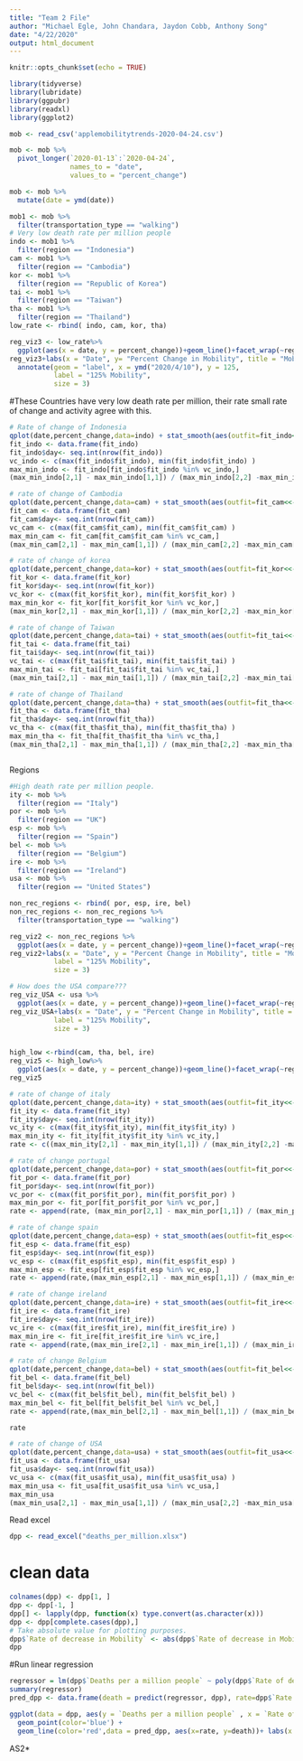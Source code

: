 ```yaml
---
title: "Team 2 File"
author: "Michael Egle, John Chandara, Jaydon Cobb, Anthony Song"
date: "4/22/2020"
output: html_document
---
```


```r
knitr::opts_chunk$set(echo = TRUE)
```



```r
library(tidyverse)
library(lubridate)
library(ggpubr)
library(readxl)
library(ggplot2)
```


```r
mob <- read_csv('applemobilitytrends-2020-04-24.csv')

```

```r
mob <- mob %>%
  pivot_longer(`2020-01-13`:`2020-04-24`,
               names_to = "date",
               values_to = "percent_change")
```

```r
mob <- mob %>%
  mutate(date = ymd(date))
```



```r

mob1 <- mob %>%
  filter(transportation_type == "walking")
# Very low death rate per million people
indo <- mob1 %>%
  filter(region == "Indonesia")
cam <- mob1 %>%
  filter(region == "Cambodia")
kor <- mob1 %>%
  filter(region == "Republic of Korea")
tai <- mob1 %>%
  filter(region == "Taiwan")
tha <- mob1 %>%
  filter(region == "Thailand")
low_rate <- rbind( indo, cam, kor, tha)

```

```r
reg_viz3 <- low_rate%>%
  ggplot(aes(x = date, y = percent_change))+geom_line()+facet_wrap(~region)+geom_smooth()+ylim(0,200)
reg_viz3+labs(x = "Date", y= "Percent Change in Mobility", title = "Mobility of 4 Low Death Rate Regions")+geom_hline(yintercept = 125, linetype = "dashed", color = "red")+
  annotate(geom = "label", x = ymd("2020/4/10"), y = 125,
           label = "125% Mobility",
           size = 3)

```

#These Countries have very low death rate per million, their rate small rate of change and activity agree with this. 
```r
# Rate of change of Indonesia
qplot(date,percent_change,data=indo) + stat_smooth(aes(outfit=fit_indo<<-..y..))
fit_indo <- data.frame(fit_indo)
fit_indo$day<- seq.int(nrow(fit_indo))
vc_indo <- c(max(fit_indo$fit_indo), min(fit_indo$fit_indo) )
max_min_indo <- fit_indo[fit_indo$fit_indo %in% vc_indo,]
(max_min_indo[2,1] - max_min_indo[1,1]) / (max_min_indo[2,2] -max_min_indo[1,2])

# rate of change of Cambodia
qplot(date,percent_change,data=cam) + stat_smooth(aes(outfit=fit_cam<<-..y..))
fit_cam <- data.frame(fit_cam)
fit_cam$day<- seq.int(nrow(fit_cam))
vc_cam <- c(max(fit_cam$fit_cam), min(fit_cam$fit_cam) )
max_min_cam <- fit_cam[fit_cam$fit_cam %in% vc_cam,]
(max_min_cam[2,1] - max_min_cam[1,1]) / (max_min_cam[2,2] -max_min_cam[1,2])

# rate of change of korea
qplot(date,percent_change,data=kor) + stat_smooth(aes(outfit=fit_kor<<-..y..))
fit_kor <- data.frame(fit_kor)
fit_kor$day<- seq.int(nrow(fit_kor))
vc_kor <- c(max(fit_kor$fit_kor), min(fit_kor$fit_kor) )
max_min_kor <- fit_kor[fit_kor$fit_kor %in% vc_kor,]
(max_min_kor[2,1] - max_min_kor[1,1]) / (max_min_kor[2,2] -max_min_kor[1,2])

# rate of change of Taiwan
qplot(date,percent_change,data=tai) + stat_smooth(aes(outfit=fit_tai<<-..y..))
fit_tai <- data.frame(fit_tai)
fit_tai$day<- seq.int(nrow(fit_tai))
vc_tai <- c(max(fit_tai$fit_tai), min(fit_tai$fit_tai) )
max_min_tai <- fit_tai[fit_tai$fit_tai %in% vc_tai,]
(max_min_tai[2,1] - max_min_tai[1,1]) / (max_min_tai[2,2] -max_min_tai[1,2])

# rate of change of Thailand
qplot(date,percent_change,data=tha) + stat_smooth(aes(outfit=fit_tha<<-..y..))
fit_tha <- data.frame(fit_tha)
fit_tha$day<- seq.int(nrow(fit_tha))
vc_tha <- c(max(fit_tha$fit_tha), min(fit_tha$fit_tha) )
max_min_tha <- fit_tha[fit_tha$fit_tha %in% vc_tha,]
(max_min_tha[2,1] - max_min_tha[1,1]) / (max_min_tha[2,2] -max_min_tha[1,2])



```


Regions
```r
#High death rate per million people. 
ity <- mob %>%
  filter(region == "Italy")
por <- mob %>%
  filter(region == "UK")
esp <- mob %>%
  filter(region == "Spain")
bel <- mob %>%
  filter(region == "Belgium")
ire <- mob %>%
  filter(region == "Ireland")
usa <- mob %>%
  filter(region == "United States")

non_rec_regions <- rbind( por, esp, ire, bel)
non_rec_regions <- non_rec_regions %>%
  filter(transportation_type == "walking")

reg_viz2 <- non_rec_regions %>%
  ggplot(aes(x = date, y = percent_change))+geom_line()+facet_wrap(~region)+geom_smooth()+ylim(0,200)
reg_viz2+labs(x = "Date", y = "Percent Change in Mobility", title = "Mobility of 4 High Death Rate Regions")+labs(x = "Date", y= "Percent Change in Mobility")+geom_hline(yintercept = 125, linetype = "dashed", color = "red")+annotate(geom = "label", x = ymd("2020/4/10"), y = 125,
           label = "125% Mobility",
           size = 3)

# How does the USA compare???
reg_viz_USA <- usa %>%
  ggplot(aes(x = date, y = percent_change))+geom_line()+facet_wrap(~region)+geom_smooth()+ylim(0,175)
reg_viz_USA+labs(x = "Date", y = "Percent Change in Mobility", title = "Mobility of the USA")+labs(x = "Date", y= "Percent Change in Mobility")+geom_hline(yintercept = 125, linetype = "dashed", color = "red")+annotate(geom = "label", x = ymd("2020/4/10"), y = 125,
           label = "125% Mobility",
           size = 3)



```
```r
high_low <-rbind(cam, tha, bel, ire)
reg_viz5 <- high_low%>%
  ggplot(aes(x = date, y = percent_change))+geom_line()+facet_wrap(~region)+geom_smooth()+ylim(0,200)+labs(x = "Date", y= "Percent Change in Mobility", title = "Contrasting Mobility of 4 Regions")+geom_hline(yintercept = 125, linetype = "dashed", color = "red")+ annotate(geom = "label", x = ymd("2020/4/10"), y = 125,label = "125% Mobility",size = 3)
reg_viz5
```

```r
# rate of change of italy
qplot(date,percent_change,data=ity) + stat_smooth(aes(outfit=fit_ity<<-..y..))
fit_ity <- data.frame(fit_ity)
fit_ity$day<- seq.int(nrow(fit_ity))
vc_ity <- c(max(fit_ity$fit_ity), min(fit_ity$fit_ity) )
max_min_ity <- fit_ity[fit_ity$fit_ity %in% vc_ity,]
rate <- c((max_min_ity[2,1] - max_min_ity[1,1]) / (max_min_ity[2,2] -max_min_ity[1,2]))

# rate of change portugal
qplot(date,percent_change,data=por) + stat_smooth(aes(outfit=fit_por<<-..y..))
fit_por <- data.frame(fit_por)
fit_por$day<- seq.int(nrow(fit_por))
vc_por <- c(max(fit_por$fit_por), min(fit_por$fit_por) )
max_min_por <- fit_por[fit_por$fit_por %in% vc_por,]
rate <- append(rate, (max_min_por[2,1] - max_min_por[1,1]) / (max_min_por[2,2] -max_min_por[1,2]))

# rate of change spain
qplot(date,percent_change,data=esp) + stat_smooth(aes(outfit=fit_esp<<-..y..))
fit_esp <- data.frame(fit_esp)
fit_esp$day<- seq.int(nrow(fit_esp))
vc_esp <- c(max(fit_esp$fit_esp), min(fit_esp$fit_esp) )
max_min_esp <- fit_esp[fit_esp$fit_esp %in% vc_esp,]
rate <- append(rate,(max_min_esp[2,1] - max_min_esp[1,1]) / (max_min_esp[2,2] -max_min_esp[1,2]))

# rate of change ireland
qplot(date,percent_change,data=ire) + stat_smooth(aes(outfit=fit_ire<<-..y..))
fit_ire <- data.frame(fit_ire)
fit_ire$day<- seq.int(nrow(fit_ire))
vc_ire <- c(max(fit_ire$fit_ire), min(fit_ire$fit_ire) )
max_min_ire <- fit_ire[fit_ire$fit_ire %in% vc_ire,]
rate <- append(rate,(max_min_ire[2,1] - max_min_ire[1,1]) / (max_min_ire[2,2] -max_min_ire[1,2]))

# rate of change Belgium
qplot(date,percent_change,data=bel) + stat_smooth(aes(outfit=fit_bel<<-..y..))
fit_bel <- data.frame(fit_bel)
fit_bel$day<- seq.int(nrow(fit_bel))
vc_bel <- c(max(fit_bel$fit_bel), min(fit_bel$fit_bel) )
max_min_bel <- fit_bel[fit_bel$fit_bel %in% vc_bel,]
rate <- append(rate,(max_min_bel[2,1] - max_min_bel[1,1]) / (max_min_bel[2,2] -max_min_bel[1,2]))

rate
```

```r
# rate of change of USA
qplot(date,percent_change,data=usa) + stat_smooth(aes(outfit=fit_usa<<-..y..))
fit_usa <- data.frame(fit_usa)
fit_usa$day<- seq.int(nrow(fit_usa))
vc_usa <- c(max(fit_usa$fit_usa), min(fit_usa$fit_usa) )
max_min_usa <- fit_usa[fit_usa$fit_usa %in% vc_usa,]
max_min_usa
(max_min_usa[2,1] - max_min_usa[1,1]) / (max_min_usa[2,2] -max_min_usa[1,2])

```

Read excel
```r
dpp <- read_excel("deaths_per_million.xlsx")
```
# clean data
```r
colnames(dpp) <- dpp[1, ]
dpp <- dpp[-1, ]
dpp[] <- lapply(dpp, function(x) type.convert(as.character(x)))
dpp <- dpp[complete.cases(dpp),]
# Take absolute value for plotting purposes. 
dpp$`Rate of decrease in Mobility` <- abs(dpp$`Rate of decrease in Mobility`)
dpp
```

#Run linear regression

```r
regressor = lm(dpp$`Deaths per a million people` ~ poly(dpp$`Rate of decrease in Mobility`,2, raw = TRUE), data=dpp)
summary(regressor)
pred_dpp <- data.frame(death = predict(regressor, dpp), rate=dpp$`Rate of decrease in Mobility`)

ggplot(data = dpp, aes(y = `Deaths per a million people` , x = `Rate of decrease in Mobility`)) + 
  geom_point(color='blue') +
  geom_line(color='red',data = pred_dpp, aes(x=rate, y=death))+ labs(x = "Rate of Mobility Decrease from Peak to Base (Percent/Day)", title = "Effect of Decreasing Mobility Rate on COVID-19 Death Rate")+ annotate(geom = "label", x = 1.2, y = 425,label = "R^2: 0.775, p-value: 0.003",size = 5)

```

AS2*



